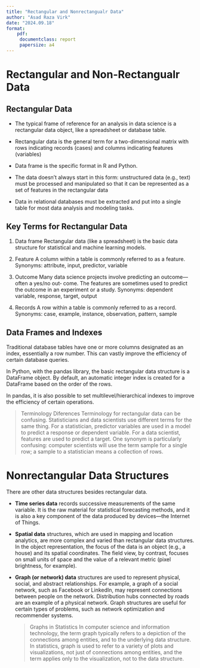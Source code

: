 ```yaml
---
title: "Rectangular and Nonrectangualr Data"
author: "Asad Raza Virk"
date: "2024.09.18"
format:
    pdf: 
     documentclass: report
     papersize: a4
---
```


# Rectangular and Non-Rectangualr Data

## Rectangular Data

-   The typical frame of reference for an analysis in data science is a rectangular data object, like a spreadsheet or database table.
-   Rectangular data is the general term for a two-dimensional matrix with rows indicating records (cases) and columns indicating features (variables)

-   Data frame is the specific format in R and Python.

-   The data doesn’t always start in this form: unstructured data (e.g., text) must be processed and manipulated so that it can be represented as a set of features in the rectangular data

-   Data in relational databases must be extracted and put into a single table for most data analysis and modeling tasks.

## Key Terms for Rectangular Data

1.  Data frame
    Rectangular data (like a spreadsheet) is the basic data structure for statistical and machine learning models.
2.  Feature
    A column within a table is commonly referred to as a feature.
    Synonyms: attribute, input, predictor, variable

3.  Outcome
    Many data science projects involve predicting an outcome—often a yes/no out‐
    come. The features are sometimes used to predict the outcome in an experiment or a study.
    Synonyms: dependent variable, response, target, output

4.  Records
    A row within a table is commonly referred to as a record.
    Synonyms: case, example, instance, observation, pattern, sample

## Data Frames and Indexes

Traditional database tables have one or more columns designated as an index, essentially a row number. This can vastly improve the efficiency of certain database queries.

In Python, with the pandas library, the basic rectangular data structure is a
DataFrame object. By default, an automatic integer index is created for a DataFrame based on the order of the rows.

In pandas, it is also possible to set multilevel/hierarchical indexes to improve the efficiency of certain operations.

> Terminology Diferences
> Terminology for rectangular data can be confusing. Statisticians
> and data scientists use different terms for the same thing. For a statistician, predictor variables are used in a model to predict a response or dependent variable. For a data scientist, features are used to predict a target. One synonym is particularly confusing: computer scientists will use the term sample for a single row; a sample to a statistician means a collection of rows.

# Nonrectangular Data Structures

There are other data structures besides rectangular data.

-   **Time series data** records successive measurements of the same variable. It is the raw material for statistical forecasting methods, and it is also a key component of the data produced by devices—the Internet of Things.

-   **Spatial data** structures, which are used in mapping and location analytics, are more complex and varied than rectangular data structures. In the object representation, the focus of the data is an object (e.g., a house) and its spatial coordinates. The field view, by contrast, focuses on small units of space and the value of a relevant metric (pixel brightness, for example).

-   **Graph (or network) data** structures are used to represent physical, social, and abstract relationships. For example, a graph of a social network, such as Facebook or LinkedIn, may represent connections between people on the network. Distribution hubs connected by roads are an example of a physical network. Graph structures are useful for certain types of problems, such as network optimization and recommender systems.

    > Graphs in Statistics
    > In computer science and information technology, the term graph
    > typically refers to a depiction of the connections among entities,
    > and to the underlying data structure. In statistics, graph is used to
    > refer to a variety of plots and visualizations, not just of connections
    > among entities, and the term applies only to the visualization, not
    > to the data structure.